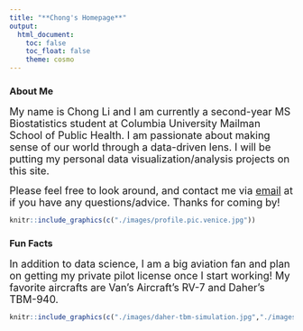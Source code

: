 ```yaml
---
title: "**Chong's Homepage**"
output: 
  html_document:
    toc: false
    toc_float: false
    theme: cosmo
---
```


### **About Me**

 <font size="4"> My name is Chong Li and I am currently a second-year MS Biostatistics student at Columbia University Mailman School of Public Health. I am passionate about making sense of our world through a data-driven lens. I will be putting my personal data visualization/analysis projects on this site. 
 
Please feel free to look around, and contact me via [email](mailto:cl4045@cumc.columbia.edu) at if you have any questions/advice. Thanks for coming by!</font>

```r
knitr::include_graphics(c("./images/profile.pic.venice.jpg"))
```

### **Fun Facts**

<font size="4"> In addition to data science, I am a big aviation fan and plan on getting my private pilot license once I start working! My favorite aircrafts are Van's Aircraft's RV-7 and Daher's TBM-940.</font>

```r
knitr::include_graphics(c("./images/daher-tbm-simulation.jpg","./images/rv-7.jpeg"))
``` 

